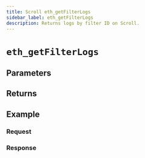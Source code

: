 ```yaml
---
title: Scroll eth_getFilterLogs
sidebar_label: eth_getFilterLogs
description: Returns logs by filter ID on Scroll.
---
```




# `eth_getFilterLogs`

<Description />

## Parameters


<Params />

## Returns


<Returns />

## Example


<Example />

### Request


<Request />

### Response


<Response />
